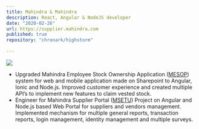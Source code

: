 ```yaml
---
title: Mahindra & Mahindra
description: React, Angular & NodeJS developer
date: "2020-02-26"
url: https://supplier.mahindra.com
published: true
repository: "chronark/highstorm"
  
---
```



 [![](~/public/projects/mahindra.png)](~/public/projects/mahindra.png) 

- Upgraded Mahindra Employee Stock Ownership Application ([MESOP](https://mesop.in)) system for web and mobile application made on Sharepoint to Angular, Ionic and Node.js. Improved customer experience and created multiple API’s to implement new features to claim vested stock.
- Engineer for Mahindra Supplier Portal ([MSETU](https://supplier.mahindra.com)) Project on Angular and Node.js based Web Portal for suppliers and vendors management. Implemented mechanism for multiple general reports, transaction reports, login management, identity management and multiple surveys.